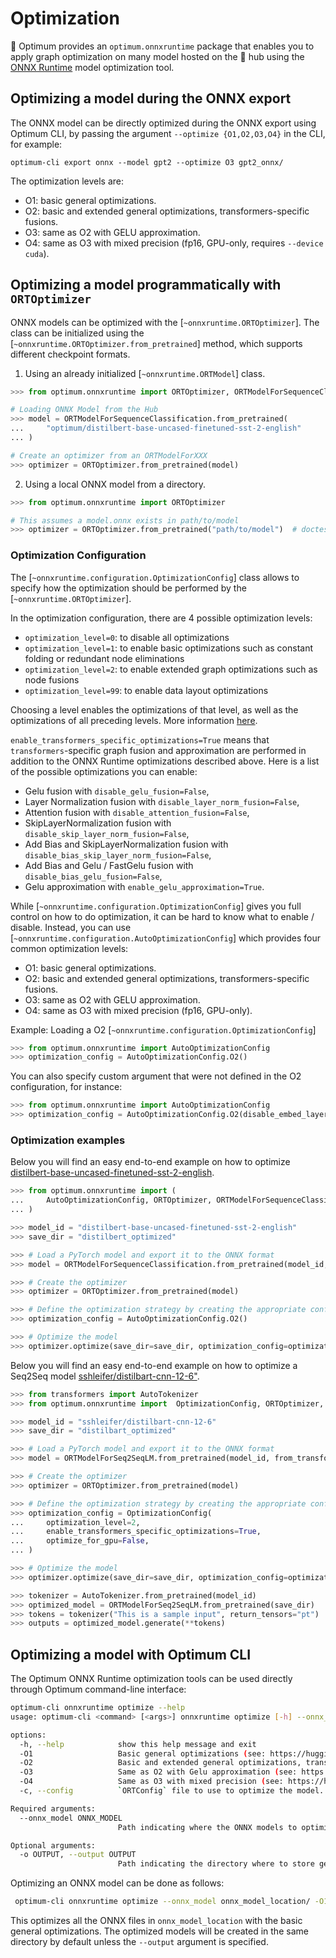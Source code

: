<!--Copyright 2022 The HuggingFace Team. All rights reserved.

Licensed under the Apache License, Version 2.0 (the "License"); you may not use this file except in compliance with
the License. You may obtain a copy of the License at

http://www.apache.org/licenses/LICENSE-2.0

Unless required by applicable law or agreed to in writing, software distributed under the License is distributed on
an "AS IS" BASIS, WITHOUT WARRANTIES OR CONDITIONS OF ANY KIND, either express or implied. See the License for the
specific language governing permissions and limitations under the License.
-->

# Optimization

🤗 Optimum provides an `optimum.onnxruntime` package that enables you to apply graph optimization on many model hosted on the 🤗 hub using the [ONNX Runtime](https://github.com/microsoft/onnxruntime/tree/master/onnxruntime/python/tools/transformers) model optimization tool.

## Optimizing a model during the ONNX export

The ONNX model can be directly optimized during the ONNX export using Optimum CLI, by passing the argument `--optimize {O1,O2,O3,O4}` in the CLI, for example:

```
optimum-cli export onnx --model gpt2 --optimize O3 gpt2_onnx/
```

The optimization levels are:
- O1: basic general optimizations.
- O2: basic and extended general optimizations, transformers-specific fusions.
- O3: same as O2 with GELU approximation.
- O4: same as O3 with mixed precision (fp16, GPU-only, requires `--device cuda`).

## Optimizing a model programmatically with `ORTOptimizer`

ONNX models can be optimized with the [`~onnxruntime.ORTOptimizer`]. The class can be initialized using the [`~onnxruntime.ORTOptimizer.from_pretrained`] method, which supports different checkpoint formats.

1. Using an already initialized [`~onnxruntime.ORTModel`] class.

```python
>>> from optimum.onnxruntime import ORTOptimizer, ORTModelForSequenceClassification

# Loading ONNX Model from the Hub
>>> model = ORTModelForSequenceClassification.from_pretrained(
...     "optimum/distilbert-base-uncased-finetuned-sst-2-english"
... )

# Create an optimizer from an ORTModelForXXX
>>> optimizer = ORTOptimizer.from_pretrained(model)
```

2. Using a local ONNX model from a directory.

```python
>>> from optimum.onnxruntime import ORTOptimizer

# This assumes a model.onnx exists in path/to/model
>>> optimizer = ORTOptimizer.from_pretrained("path/to/model")  # doctest: +SKIP
```


### Optimization Configuration

The [`~onnxruntime.configuration.OptimizationConfig`] class allows to specify how the optimization should be performed by the [`~onnxruntime.ORTOptimizer`].

In the optimization configuration, there are 4 possible optimization levels:
- `optimization_level=0`: to disable all optimizations
- `optimization_level=1`: to enable basic optimizations such as constant folding or redundant node eliminations
- `optimization_level=2`: to enable extended graph optimizations such as node fusions
- `optimization_level=99`: to enable data layout optimizations

Choosing a level enables the optimizations of that level, as well as the optimizations of all preceding levels.
More information [here](https://onnxruntime.ai/docs/performance/graph-optimizations.html).

`enable_transformers_specific_optimizations=True` means that `transformers`-specific graph fusion and approximation are performed in addition to the ONNX Runtime optimizations described above.
Here is a list of the possible optimizations you can enable:
- Gelu fusion with `disable_gelu_fusion=False`,
- Layer Normalization fusion with `disable_layer_norm_fusion=False`,
- Attention fusion with `disable_attention_fusion=False`,
- SkipLayerNormalization fusion with `disable_skip_layer_norm_fusion=False`,
- Add Bias and SkipLayerNormalization fusion with `disable_bias_skip_layer_norm_fusion=False`,
- Add Bias and Gelu / FastGelu fusion with `disable_bias_gelu_fusion=False`,
- Gelu approximation with `enable_gelu_approximation=True`.

While [`~onnxruntime.configuration.OptimizationConfig`] gives you full control on how to do optimization, it can be hard to know what to enable / disable. Instead, you can use [`~onnxruntime.configuration.AutoOptimizationConfig`] which provides four common optimization levels:
- O1: basic general optimizations.
- O2: basic and extended general optimizations, transformers-specific fusions.
- O3: same as O2 with GELU approximation.
- O4: same as O3 with mixed precision (fp16, GPU-only).

Example: Loading a O2 [`~onnxruntime.configuration.OptimizationConfig`]

```python
>>> from optimum.onnxruntime import AutoOptimizationConfig
>>> optimization_config = AutoOptimizationConfig.O2()
```

You can also specify custom argument that were not defined in the O2 configuration, for instance:

```python
>>> from optimum.onnxruntime import AutoOptimizationConfig
>>> optimization_config = AutoOptimizationConfig.O2(disable_embed_layer_norm_fusion=False)
```


### Optimization examples

Below you will find an easy end-to-end example on how to optimize [distilbert-base-uncased-finetuned-sst-2-english](https://huggingface.co/distilbert-base-uncased-finetuned-sst-2-english).

```python
>>> from optimum.onnxruntime import (
...     AutoOptimizationConfig, ORTOptimizer, ORTModelForSequenceClassification
... )

>>> model_id = "distilbert-base-uncased-finetuned-sst-2-english"
>>> save_dir = "distilbert_optimized"

>>> # Load a PyTorch model and export it to the ONNX format
>>> model = ORTModelForSequenceClassification.from_pretrained(model_id, from_transformers=True)

>>> # Create the optimizer
>>> optimizer = ORTOptimizer.from_pretrained(model)

>>> # Define the optimization strategy by creating the appropriate configuration
>>> optimization_config = AutoOptimizationConfig.O2()

>>> # Optimize the model
>>> optimizer.optimize(save_dir=save_dir, optimization_config=optimization_config)  # doctest: +IGNORE_RESULT
```


Below you will find an easy end-to-end example on how to optimize a Seq2Seq model [sshleifer/distilbart-cnn-12-6"](https://huggingface.co/sshleifer/distilbart-cnn-12-6).

```python
>>> from transformers import AutoTokenizer
>>> from optimum.onnxruntime import  OptimizationConfig, ORTOptimizer, ORTModelForSeq2SeqLM

>>> model_id = "sshleifer/distilbart-cnn-12-6"
>>> save_dir = "distilbart_optimized"

>>> # Load a PyTorch model and export it to the ONNX format
>>> model = ORTModelForSeq2SeqLM.from_pretrained(model_id, from_transformers=True)

>>> # Create the optimizer
>>> optimizer = ORTOptimizer.from_pretrained(model)

>>> # Define the optimization strategy by creating the appropriate configuration
>>> optimization_config = OptimizationConfig(
...     optimization_level=2,
...     enable_transformers_specific_optimizations=True,
...     optimize_for_gpu=False,
... )

>>> # Optimize the model
>>> optimizer.optimize(save_dir=save_dir, optimization_config=optimization_config)  # doctest: +IGNORE_RESULT

>>> tokenizer = AutoTokenizer.from_pretrained(model_id)
>>> optimized_model = ORTModelForSeq2SeqLM.from_pretrained(save_dir)
>>> tokens = tokenizer("This is a sample input", return_tensors="pt")
>>> outputs = optimized_model.generate(**tokens)
```

## Optimizing a model with Optimum CLI

The Optimum ONNX Runtime optimization tools can be used directly through Optimum command-line interface:

```bash
optimum-cli onnxruntime optimize --help
usage: optimum-cli <command> [<args>] onnxruntime optimize [-h] --onnx_model ONNX_MODEL [-o OUTPUT] (-O1 | -O2 | -O3 | -O4)

options:
  -h, --help            show this help message and exit
  -O1                   Basic general optimizations (see: https://huggingface.co/docs/optimum/onnxruntime/usage_guides/optimization for more details).
  -O2                   Basic and extended general optimizations, transformers-specific fusions (see: https://huggingface.co/docs/optimum/onnxruntime/usage_guides/optimization for more details).
  -O3                   Same as O2 with Gelu approximation (see: https://huggingface.co/docs/optimum/onnxruntime/usage_guides/optimization for more details).
  -O4                   Same as O3 with mixed precision (see: https://huggingface.co/docs/optimum/onnxruntime/usage_guides/optimization for more details).
  -c, --config          `ORTConfig` file to use to optimize the model.

Required arguments:
  --onnx_model ONNX_MODEL
                        Path indicating where the ONNX models to optimize are located.

Optional arguments:
  -o OUTPUT, --output OUTPUT
                        Path indicating the directory where to store generated ONNX model. (defaults to --onnx_model value).
```

Optimizing an ONNX model can be done as follows:

```bash
 optimum-cli onnxruntime optimize --onnx_model onnx_model_location/ -O1
```

This optimizes all the ONNX files in `onnx_model_location` with the basic general optimizations. The optimized models will be created in the same directory by default unless the `--output` argument is specified.
